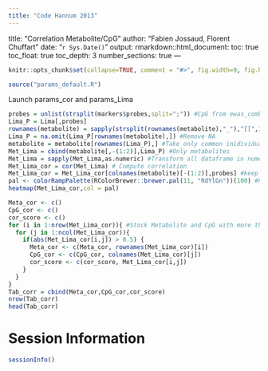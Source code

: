 ---
title: "Code Hannum 2013"
---
title: "Correlation Metabolite/CpG"
author: "Fabien Jossaud, Florent Chuffart"
date: "`r Sys.Date()`"
output: 
  rmarkdown::html_document:
    toc: true
    toc_float: true
    toc_depth: 3
    number_sections: true
---


```{r include=FALSE}
knitr::opts_chunk$set(collapse=TRUE, comment = "#>", fig.width=9, fig.height=6, eval=TRUE, echo=TRUE, results="verbatim")
```

```{r params}
source("params_default.R")
```

Launch params_cor and params_Lima

```{r heatmap}

probes = unlist(strsplit(markers$probes,split=";")) #CpG from ewas_combp
Lima_P = Lima[,probes]
rownames(metabolite) = sapply(strsplit(rownames(metabolite),"_"),"[[",1) #Remove extra number on individuals
Lima_P = na.omit(Lima_P[rownames(metabolite),]) #Remove NA
metabolite = metabolite[rownames(Lima_P),] #Take only common inidividuals between CpG dataset and meta dataset
Met_Lima = cbind(metabolite[,-(1:2)],Lima_P) #Only metabolites
Met_Lima = sapply(Met_Lima,as.numeric) #Transform all dataframe in numeric
Met_Lima_cor = cor(Met_Lima) # Compute correlation
Met_Lima_cor = Met_Lima_cor[colnames(metabolite)[-(1:2)],probes] #keep only Metabolite/CpG correlation
pal <- colorRampPalette(RColorBrewer::brewer.pal(11, "RdYlGn"))(100) #Palette between red (negative correlation) and green (positive correlation)
heatmap(Met_Lima_cor,col = pal)

```

```{r relevant correlation}
Meta_cor <- c()
CpG_cor <- c()
cor_score <- c()
for (i in 1:nrow(Met_Lima_cor)){ #Stock Metabolite and CpG with more than 0.5 correlation (neg or pos)
  for (j in 1:ncol(Met_Lima_cor)){ 
    if(abs(Met_Lima_cor[i,j]) > 0.5) {
      Meta_cor <- c(Meta_cor, rownames(Met_Lima_cor)[i])
      CpG_cor <- c(CpG_cor, colnames(Met_Lima_cor)[j])
      cor_score <- c(cor_score, Met_Lima_cor[i,j])
    }
  }
}
Tab_corr = cbind(Meta_cor,CpG_cor,cor_score)
nrow(Tab_corr)
head(Tab_corr)
```
# Session Information

```{r, results="verbatim"}
sessionInfo()
```




